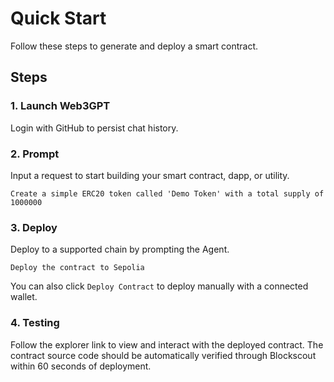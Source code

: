 # Quick Start

Follow these steps to generate and deploy a smart contract.

## Steps

### 1. Launch Web3GPT

Login with GitHub to persist chat history.

### 2. Prompt

Input a request to start building your smart contract, dapp, or utility.

```plaintext
Create a simple ERC20 token called 'Demo Token' with a total supply of 1000000
```

### 3. Deploy

Deploy to a supported chain by prompting the Agent.

```plaintext
Deploy the contract to Sepolia
```

You can also click `Deploy Contract` to deploy manually with a connected wallet.

### 4. Testing

Follow the explorer link to view and interact with the deployed contract. The contract source code should be automatically verified through Blockscout within 60 seconds of deployment.
